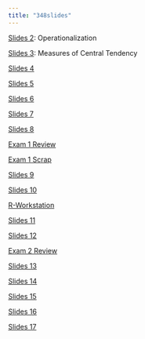 ```yaml
---
title: "348slides"
---
```


[Slides 2](lec2.html): Operationalization

[Slides 3](lec3.html): Measures of Central Tendency

[Slides 4](lec4.html)

[Slides 5](lec5.html)

[Slides 6](lec6.html)

[Slides 7](lec7.html)

[Slides 8](lec8.html)

[Exam 1 Review](exam1_review.html)

[Exam 1 Scrap](exam1_scrap.html)

[Slides 9](lec9.html)

[Slides 10](lec10.html)

[R-Workstation](RWorkstation.html)

[Slides 11](lect11.html)

[Slides 12](lec12.html)

[Exam 2 Review](exam2_review.html)

[Slides 13](lec13.html)

[Slides 14](lec14.html)

[Slides 15](lec15.html)

[Slides 16](lec16.html)

[Slides 17](lec17.html)
